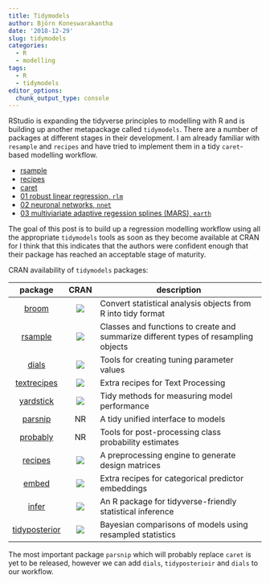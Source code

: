 ```yaml
---
title: Tidymodels
author: Björn Koneswarakantha
date: '2018-12-29'
slug: tidymodels
categories:
  - R
  - modelling
tags:
  - R
  - tidymodels
editor_options: 
  chunk_output_type: console
---
```



RStudio is expanding the tidyverse principles to modelling with R and is building up another metapackage called `tidymodels`. There are a number of packages at different stages in their development. I am already familiar with `resample` and `recipes` and have tried to implement them in a tidy `caret`-based modelling workflow.

- [rsample](http://rpubs.com/erblast/370014)
- [recipes](http://rpubs.com/erblast/recipes)
- [caret](http://rpubs.com/erblast/caret)
- [01 robust linear regression, `rlm`](http://rpubs.com/erblast/rlm)
- [02 neuronal networks, `nnet`](http://rpubs.com/erblast/nnet)
- [03 multiviariate adaptive regession splines (MARS), `earth`](http://rpubs.com/erblast/mars)

The goal of this post is to build up a regression modelling workflow using all the appropriate `tidymodels` tools as soon as they become available at CRAN for I think that this indicates that the authors were confident enough that their package has reached an acceptable stage of maturity. 

CRAN availability of `tidymodels` packages:

| package | CRAN | description |
|:-------------:|:------------:|-------------------------------------------------------------------------------------|
| [broom](https://github.com/tidymodels/broom) | ![](https://camo.githubusercontent.com/97cfe4eed016306ddef0c8c9f7b5117209864fa0/68747470733a2f2f7777772e722d706b672e6f72672f6261646765732f76657273696f6e2f62726f6f6d) | Convert statistical analysis objects from R into tidy format |
| [rsample]( https://github.com/tidymodels/rsample ) | ![](https://camo.githubusercontent.com/40d243e534462d1bb0f57582d6166bde2217600a/687474703a2f2f7777772e722d706b672e6f72672f6261646765732f76657273696f6e2f7273616d706c65) | Classes and functions to create and summarize different types of resampling objects |
| [dials]( https://github.com/tidymodels/dials ) | ![](https://camo.githubusercontent.com/043eff6bfe9f7e184992d7b1b98fb0a606cae637/687474703a2f2f7777772e722d706b672e6f72672f6261646765732f76657273696f6e2f6469616c73) | Tools for creating tuning parameter values |
| [textrecipes]( https://github.com/tidymodels/textrecipes ) | ![](https://camo.githubusercontent.com/2b21e19013ec07e871c8e97a5e39f1e40b28380e/687474703a2f2f7777772e722d706b672e6f72672f6261646765732f76657273696f6e2f7465787472656369706573) | Extra recipes for Text Processing |
| [yardstick]( https://github.com/tidymodels/yardstick ) | ![](https://camo.githubusercontent.com/a5709f4f9006e7ea171215992f2169bf2287b5ea/687474703a2f2f7777772e722d706b672e6f72672f6261646765732f76657273696f6e2f79617264737469636b) | Tidy methods for measuring model performance |
| [parsnip]( https://github.com/tidymodels/parsnip ) | NR | A tidy unified interface to models |
| [probably]( https://github.com/tidymodels/probably ) | NR | Tools for post-processing class probability estimates |
| [recipes]( https://github.com/tidymodels/recipes ) | ![](https://camo.githubusercontent.com/a4a610c9ff09c39f8259e20babd337729f4e64f4/687474703a2f2f7777772e722d706b672e6f72672f6261646765732f76657273696f6e2f72656369706573) | A preprocessing engine to generate design matrices |
| [embed]( https://github.com/tidymodels/embed ) | ![](https://camo.githubusercontent.com/f6f2e71cfecf8ef8ef5217c540242a6e00335c90/687474703a2f2f7777772e722d706b672e6f72672f6261646765732f76657273696f6e2f656d626564) | Extra recipes for categorical predictor embeddings |
| [infer]( https://github.com/tidymodels/infer ) | ![](https://camo.githubusercontent.com/5b1585b43095a5e27649e6a8c3a8aedf87a63390/687474703a2f2f7777772e722d706b672e6f72672f6261646765732f76657273696f6e2f696e666572) | An R package for tidyverse-friendly statistical inference |
| [tidyposterior]( https://github.com/tidymodels/tidyposterior ) | ![](https://camo.githubusercontent.com/a27ef7d0f07997d04e5f98d2f8bc048ac29e0b4b/687474703a2f2f7777772e722d706b672e6f72672f6261646765732f76657273696f6e2f74696479706f73746572696f72) | Bayesian comparisons of models using resampled statistics |


The most important package `parsnip` which will probably replace `caret` is yet to be released, however we can add `dials`, `tidyposterioir` and `dials` to our workflow.




